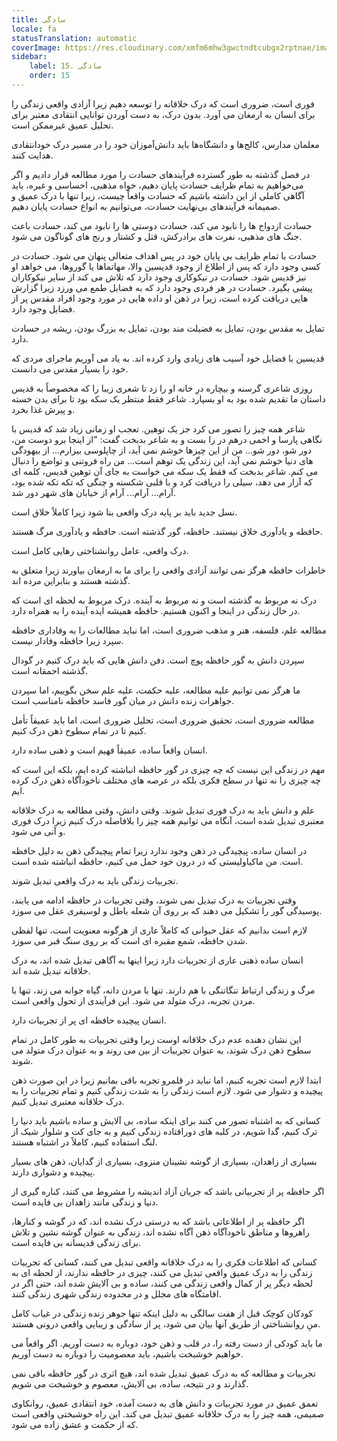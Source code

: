 ```yaml
---
title: سادگی
locale: fa
statusTranslation: automatic
coverImage: https://res.cloudinary.com/xmfm6mhw3gwctndtcubgx2rptnae/image/upload/v1740337243/small_cover_educacion_fundamental_a051170f1c.webp
sidebar:
    label: 15. سادگی
    order: 15
---
```

فوری است، ضروری است که درک خلاقانه را توسعه دهیم زیرا آزادی واقعی زندگی را برای انسان به ارمغان می آورد. بدون درک، به دست آوردن توانایی انتقادی معتبر برای تحلیل عمیق غیرممکن است.

معلمان مدارس، کالج‌ها و دانشگاه‌ها باید دانش‌آموزان خود را در مسیر درک خودانتقادی هدایت کنند.

در فصل گذشته به طور گسترده فرآیندهای حسادت را مورد مطالعه قرار دادیم و اگر می‌خواهیم به تمام ظرایف حسادت پایان دهیم، خواه مذهبی، احساسی و غیره، باید آگاهی کاملی از این داشته باشیم که حسادت واقعاً چیست، زیرا تنها با درک عمیق و صمیمانه فرآیندهای بی‌نهایت حسادت، می‌توانیم به انواع حسادت پایان دهیم.

حسادت ازدواج ها را نابود می کند، حسادت دوستی ها را نابود می کند، حسادت باعث جنگ های مذهبی، نفرت های برادرکش، قتل و کشتار و رنج های گوناگون می شود.

حسادت با تمام ظرایف بی پایان خود در پس اهداف متعالی پنهان می شود. حسادت در کسی وجود دارد که پس از اطلاع از وجود قدیسین والا، مهاتماها یا گوروها، می خواهد او نیز قدیس شود. حسادت در نیکوکاری وجود دارد که تلاش می کند از سایر نیکوکاران پیشی بگیرد. حسادت در هر فردی وجود دارد که به فضایل طمع می ورزد زیرا گزارش هایی دریافت کرده است، زیرا در ذهن او داده هایی در مورد وجود افراد مقدس پر از فضایل وجود دارد.

تمایل به مقدس بودن، تمایل به فضیلت مند بودن، تمایل به بزرگ بودن، ریشه در حسادت دارد.

قدیسین با فضایل خود آسیب های زیادی وارد کرده اند. به یاد می آوریم ماجرای مردی که خود را بسیار مقدس می دانست.

روزی شاعری گرسنه و بیچاره درِ خانه او را زد تا شعری زیبا را که مخصوصاً به قدیس داستان ما تقدیم شده بود به او بسپارد. شاعر فقط منتظر یک سکه بود تا برای بدن خسته و پیرش غذا بخرد.

شاعر همه چیز را تصور می کرد جز یک توهین. تعجب او زمانی زیاد شد که قدیس با نگاهی پارسا و اخمی درهم در را بست و به شاعر بدبخت گفت: "از اینجا برو دوست من، دور شو، دور شو... من از این چیزها خوشم نمی آید، از چاپلوسی بیزارم... از بیهودگی های دنیا خوشم نمی آید، این زندگی یک توهم است... من راه فروتنی و تواضع را دنبال می کنم. شاعر بدبخت که فقط یک سکه می خواست به جای آن توهین قدیس، کلمه ای که آزار می دهد، سیلی را دریافت کرد و با قلبی شکسته و چنگی که تکه تکه شده بود، آرام... آرام... آرام از خیابان های شهر دور شد.

نسل جدید باید بر پایه درک واقعی بنا شود زیرا کاملاً خلاق است.

حافظه و یادآوری خلاق نیستند. حافظه، گور گذشته است. حافظه و یادآوری مرگ هستند.

درک واقعی، عامل روانشناختی رهایی کامل است.

خاطرات حافظه هرگز نمی توانند آزادی واقعی را برای ما به ارمغان بیاورند زیرا متعلق به گذشته هستند و بنابراین مرده اند.

درک نه مربوط به گذشته است و نه مربوط به آینده. درک مربوط به لحظه ای است که در حال زندگی در اینجا و اکنون هستیم. حافظه همیشه ایده آینده را به همراه دارد.

مطالعه علم، فلسفه، هنر و مذهب ضروری است، اما نباید مطالعات را به وفاداری حافظه سپرد زیرا حافظه وفادار نیست.

سپردن دانش به گور حافظه پوچ است. دفن دانش هایی که باید درک کنیم در گودال گذشته احمقانه است.

ما هرگز نمی توانیم علیه مطالعه، علیه حکمت، علیه علم سخن بگوییم، اما سپردن جواهرات زنده دانش در میان گور فاسد حافظه نامناسب است.

مطالعه ضروری است، تحقیق ضروری است، تحلیل ضروری است، اما باید عمیقاً تأمل کنیم تا در تمام سطوح ذهن درک کنیم.

انسان واقعاً ساده، عمیقاً فهیم است و ذهنی ساده دارد.

مهم در زندگی این نیست که چه چیزی در گور حافظه انباشته کرده ایم، بلکه این است که چه چیزی را نه تنها در سطح فکری بلکه در عرصه های مختلف ناخودآگاه ذهن درک کرده ایم.

علم و دانش باید به درک فوری تبدیل شوند. وقتی دانش، وقتی مطالعه به درک خلاقانه معتبری تبدیل شده است، آنگاه می توانیم همه چیز را بلافاصله درک کنیم زیرا درک فوری و آنی می شود.

در انسان ساده، پیچیدگی در ذهن وجود ندارد زیرا تمام پیچیدگی ذهن به دلیل حافظه است. من ماکیاولیستی که در درون خود حمل می کنیم، حافظه انباشته شده است.

تجربیات زندگی باید به درک واقعی تبدیل شوند.

وقتی تجربیات به درک تبدیل نمی شوند، وقتی تجربیات در حافظه ادامه می یابند، پوسیدگی گور را تشکیل می دهند که بر روی آن شعله باطل و لوسیفری عقل می سوزد.

لازم است بدانیم که عقل حیوانی که کاملاً عاری از هرگونه معنویت است، تنها لفظی شدن حافظه، شمع مقبره ای است که بر روی سنگ قبر می سوزد.

انسان ساده ذهنی عاری از تجربیات دارد زیرا اینها به آگاهی تبدیل شده اند، به درک خلاقانه تبدیل شده اند.

مرگ و زندگی ارتباط تنگاتنگی با هم دارند. تنها با مردن دانه، گیاه جوانه می زند، تنها با مردن تجربه، درک متولد می شود. این فرآیندی از تحول واقعی است.

انسان پیچیده حافظه ای پر از تجربیات دارد.

این نشان دهنده عدم درک خلاقانه اوست زیرا وقتی تجربیات به طور کامل در تمام سطوح ذهن درک شوند، به عنوان تجربیات از بین می روند و به عنوان درک متولد می شوند.

ابتدا لازم است تجربه کنیم، اما نباید در قلمرو تجربه باقی بمانیم زیرا در این صورت ذهن پیچیده و دشوار می شود. لازم است زندگی را به شدت زندگی کنیم و تمام تجربیات را به درک خلاقانه معتبری تبدیل کنیم.

کسانی که به اشتباه تصور می کنند برای اینکه ساده، بی آلایش و ساده باشیم باید دنیا را ترک کنیم، گدا شویم، در کلبه های دورافتاده زندگی کنیم و به جای کت و شلوار شیک از لنگ استفاده کنیم، کاملاً در اشتباه هستند.

بسیاری از زاهدان، بسیاری از گوشه نشینان منزوی، بسیاری از گدایان، ذهن های بسیار پیچیده و دشواری دارند.

اگر حافظه پر از تجربیاتی باشد که جریان آزاد اندیشه را مشروط می کنند، کناره گیری از دنیا و زندگی مانند زاهدان بی فایده است.

اگر حافظه پر از اطلاعاتی باشد که به درستی درک نشده اند، که در گوشه و کنارها، راهروها و مناطق ناخودآگاه ذهن آگاه نشده اند، زندگی به عنوان گوشه نشین و تلاش برای زندگی قدیسانه بی فایده است.

کسانی که اطلاعات فکری را به درک خلاقانه واقعی تبدیل می کنند، کسانی که تجربیات زندگی را به درک عمیق واقعی تبدیل می کنند، چیزی در حافظه ندارند، از لحظه ای به لحظه دیگر پر از کمال واقعی زندگی می کنند، ساده و بی آلایش شده اند، حتی اگر در اقامتگاه های مجلل و در محدوده زندگی شهری زندگی کنند.

کودکان کوچک قبل از هفت سالگی به دلیل اینکه تنها جوهر زنده زندگی در غیاب کامل منِ روانشناختی از طریق آنها بیان می شود، پر از سادگی و زیبایی واقعی درونی هستند.

ما باید کودکی از دست رفته را، در قلب و ذهن خود، دوباره به دست آوریم. اگر واقعاً می خواهیم خوشبخت باشیم، باید معصومیت را دوباره به دست آوریم.

تجربیات و مطالعه که به درک عمیق تبدیل شده اند، هیچ اثری در گور حافظه باقی نمی گذارند و در نتیجه، ساده، بی آلایش، معصوم و خوشبخت می شویم.

تعمق عمیق در مورد تجربیات و دانش های به دست آمده، خود انتقادی عمیق، روانکاوی صمیمی، همه چیز را به درک خلاقانه عمیق تبدیل می کند. این راه خوشبختی واقعی است که از حکمت و عشق زاده می شود.


